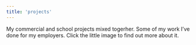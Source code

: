 ```yaml
---
title: 'projects'
---
```


My commercial and school projects mixed togerher. Some of my work I’ve done for my employers. Click the little image to find out more about it.
